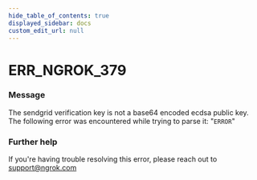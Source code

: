 ```yaml
---
hide_table_of_contents: true
displayed_sidebar: docs
custom_edit_url: null
---
```



# ERR_NGROK_379

### Message

The sendgrid verification key is not a base64 encoded ecdsa public key. The following error was encountered while trying to parse it: "`ERROR`"

### Further help

If you're having trouble resolving this error, please reach out to [support@ngrok.com](mailto:support@ngrok.com?subject=Help%20with%20ERR_NGROK_379)

<ErrorDetails error="err_ngrok_379" />
